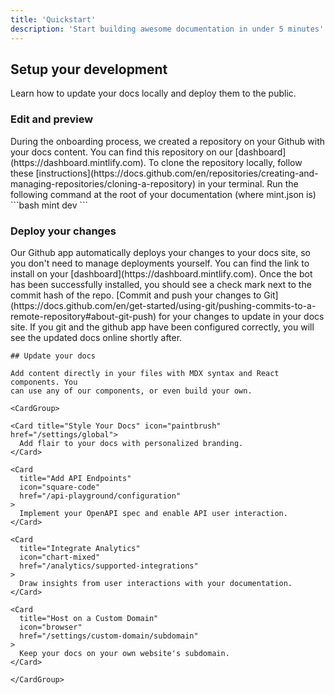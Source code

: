 ```yaml
---
title: 'Quickstart'
description: 'Start building awesome documentation in under 5 minutes'
---
```


## Setup your development

Learn how to update your docs locally and deploy them to the public.

### Edit and preview

<AccordionGroup>
  <Accordion icon="github" title="Clone your docs locally">
    During the onboarding process, we created a repository on your Github with
    your docs content. You can find this repository on our
    [dashboard](https://dashboard.mintlify.com). To clone the repository
    locally, follow these
    [instructions](https://docs.github.com/en/repositories/creating-and-managing-repositories/cloning-a-repository)
    in your terminal.
  </Accordion>
  <Accordion icon="rectangle-terminal" title="Preview the docs">
    Run the following command at the root of your documentation (where mint.json is)
    ```bash
    mint dev
    ```
  </Accordion>
</AccordionGroup>

### Deploy your changes

<AccordionGroup>

  <Accordion icon="message-bot" title="Install our Github app">
    Our Github app automatically deploys your changes to your docs site, so you
    don't need to manage deployments yourself. You can find the link to install on
    your [dashboard](https://dashboard.mintlify.com). Once the bot has been
    successfully installed, you should see a check mark next to the commit hash of
    the repo.
  </Accordion>
  <Accordion icon="rocket" title="Push your changes">
    [Commit and push your changes to Git](https://docs.github.com/en/get-started/using-git/pushing-commits-to-a-remote-repository#about-git-push)
    for your changes to update in your docs site. If you git and the github app
    have been configured correctly, you will see the updated docs online shortly
    after.

    ## Update your docs

    Add content directly in your files with MDX syntax and React components. You
    can use any of our components, or even build your own.

    <CardGroup>

    <Card title="Style Your Docs" icon="paintbrush" href="/settings/global">
      Add flair to your docs with personalized branding.
    </Card>

    <Card
      title="Add API Endpoints"
      icon="square-code"
      href="/api-playground/configuration"
    >
      Implement your OpenAPI spec and enable API user interaction.
    </Card>

    <Card
      title="Integrate Analytics"
      icon="chart-mixed"
      href="/analytics/supported-integrations"
    >
      Draw insights from user interactions with your documentation.
    </Card>

    <Card
      title="Host on a Custom Domain"
      icon="browser"
      href="/settings/custom-domain/subdomain"
    >
      Keep your docs on your own website's subdomain.
    </Card>

    </CardGroup>
  </Accordion>

</AccordionGroup>